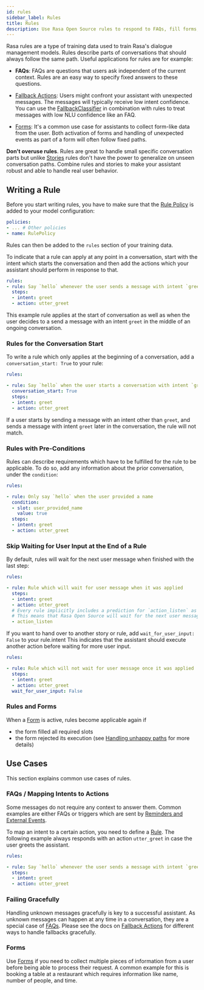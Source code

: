 ```yaml
---
id: rules
sidebar_label: Rules
title: Rules
description: Use Rasa Open Source rules to respond to FAQs, fill forms, or handle fallbacks gracefully.
---
```


Rasa rules are a type of training data used to train Rasa's dialogue management models.
Rules describe parts of conversations that should always follow the same path.
Useful applications for rules are for example:

* **FAQs**: FAQs are questions that users ask independent of the current context.
  Rules are an easy way to specify fixed answers to these questions.

* [Fallback Actions](./fallback-actions.mdx): Users might confront your assistant with unexpected messages.
  The messages will typically receive low intent confidence.
  You can use the [FallbackClassifier](../components.mdx#fallbackclassifier)
  in combination with rules to treat messages with low NLU confidence like an FAQ.

* [Forms](./forms.mdx): It's a common use case for assistants to collect form-like
  data from the user. Both activation of forms and handling of unexpected
  events as part of a form will often follow fixed paths.

**Don't overuse rules**. Rules are great to handle small specific conversation parts but
unlike [Stories](./stories.mdx) rules don't have the power to generalize on unseen conversation
paths. Combine rules and stories to make your assistant robust and able to handle
real user behavior.

## Writing a Rule

Before you start writing rules, you have to make sure that the
[Rule Policy](./policies.mdx#rule-policy) is added to your model configuration:

```yaml
policies:
- ... # Other policies
- name: RulePolicy
```

Rules can then be added to the `rules` section of your training data.

To indicate that a rule can apply at any point in a conversation, start with the
intent which starts the conversation and then add the actions which your assistant
should perform in response to that.

```yaml
rules:
- rule: Say `hello` whenever the user sends a message with intent `greet`
  steps:
  - intent: greet
  - action: utter_greet
```

This example rule applies at the start of conversation as well as when the user decides
to a send a message with an intent `greet` in the middle of an ongoing conversation.

### Rules for the Conversation Start

To write a rule which only applies at the beginning of a conversation, add a
`conversation_start: True` to your rule:

```yaml
rules:

- rule: Say `hello` when the user starts a conversation with intent `greet`
  conversation_start: True
  steps:
  - intent: greet
  - action: utter_greet
```

If a user starts by sending a message with an intent other than `greet`, and sends a
message with intent `greet` later in the conversation, the rule will not match.

### Rules with Pre-Conditions

Rules can describe requirements which have to be fulfilled for the rule to be
applicable. To do so, add any information about the prior conversation, under the
`condition`:

```yaml
rules:

- rule: Only say `hello` when the user provided a name
  condition:
  - slot: user_provided_name
    value: true
  steps:
  - intent: greet
  - action: utter_greet
```

### Skip Waiting for User Input at the End of a Rule

By default, rules will wait for the next user message when finished with the last step:

```yaml
rules:

- rule: Rule which will wait for user message when it was applied
  steps:
  - intent: greet
  - action: utter_greet
  # Every rule implicitly includes a prediction for `action_listen` as last step.
  # This means that Rasa Open Source will wait for the next user message.
  - action_listen
```

If you want to hand over to another story or rule, add `wait_for_user_input: False`
to your rule.intent This indicates that the assistant should execute another action
before waiting for more user input.

```yaml
rules:

- rule: Rule which will not wait for user message once it was applied
  steps:
  - intent: greet
  - action: utter_greet
  wait_for_user_input: False
```

### Rules and Forms

When a [Form](./forms.mdx) is active, rules become applicable again if

- the form filled all required slots
- the form rejected its execution (see
[Handling unhappy paths](./forms.mdx#writing-stories--rules-for-unhappy-form-paths) for
 more details)

## Use Cases

This section explains common use cases of rules.

### FAQs / Mapping Intents to Actions

Some messages do not require any context to answer them. Common examples are either FAQs
or triggers which are sent by [Reminders and External Events](./reminders-and-external-events.mdx).

To map an intent to a certain action, you need to define a
[Rule](./rules.mdx).
The following example always responds with an action `utter_greet` in case the user
greets the assistant.

```yaml
rules:

- rule: Say `hello` whenever the user sends a message with intent `greet`
  steps:
  - intent: greet
  - action: utter_greet
```

### Failing Gracefully

Handling unknown messages gracefully is key to a successful assistant. As unknown
messages can happen at any time in a conversation, they are a special case of
[FAQs](./rules.mdx#faqs--mapping-intents-to-actions). Please see the docs on
[Fallback Actions](./fallback-actions.mdx) for different ways to
handle fallbacks gracefully.

### Forms

Use [Forms](./forms.mdx) if you need to collect multiple pieces of information from a user
before being able to process their request. A common example for this is booking a table
at a restaurant which requires information like name, number of people, and time.
